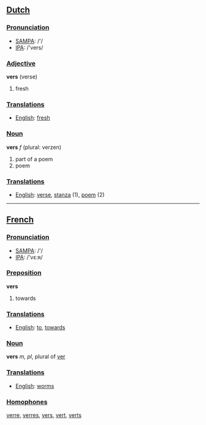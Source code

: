 ==[[Dutch]]==

===[[Pronunciation]]===
*[[w:SAMPA|SAMPA]]: /'/
*[[w:IPA|IPA]]: /'vers/

===[[Adjective]]===
'''vers''' (verse)

#fresh

===[[Translation]]s===
*[[English]]: [[fresh]]

===[[Noun]]===
'''vers''' ''f'' (plural: verzen)

#part of a poem
#poem

===[[Translation]]s===
*[[English]]: [[verse]], [[stanza]] (1), [[poem]] (2)

----

==[[French]]==

===[[Pronunciation]]===
*[[w:SAMPA|SAMPA]]: /'/
*[[w:IPA|IPA]]: /'vε:ʀ/

===[[Preposition]]===
'''vers'''

#towards

===[[Translation]]s===
*[[English]]: [[to]], [[towards]]

===[[Noun]]===
'''vers''' ''m, pl'', plural of [[ver]]


===[[Translation]]s===
*[[English]]: [[worm]]s

===[[Homophone]]s===
[[verre]], [[verres]], [[vers]], [[vert]], [[verts]]